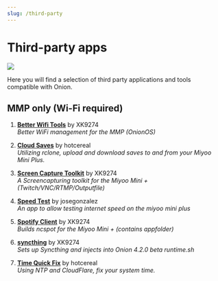 ```yaml
---
slug: /third-party
---
```




# Third-party apps

*![](https://user-images.githubusercontent.com/98862735/178884500-8188e34c-b140-4c8e-83d1-44ec4c3b5112.png)*


Here you will find a selection of third party applications and tools compatible with Onion.

<DocCardList />


## MMP only (Wi-Fi required)

1. [**Better Wifi Tools**](https://github.com/XK9274/better-wifi-miyoo) by XK9274  
   *Better WiFi management for the MMP (OnionOS)*

2. [**Cloud Saves**](https://github.com/hotcereal/cloud-saves-miyoo-mini-plus) by hotcereal  
   *Utilizing rclone, upload and download saves to and from your Miyoo Mini Plus.*

3. [**Screen Capture Toolkit**](https://github.com/XK9274/screencap-toolkit-miyoo) by XK9274  
   *A Screencapturing toolkit for the Miyoo Mini + (Twitch/VNC/RTMP/Outputfile)*

4. [**Speed Test**](https://github.com/josegonzalez/miyoo-speedtest) by josegonzalez  
   *An app to allow testing internet speed on the miyoo mini plus*

5. [**Spotify Client**](https://github.com/XK9274/ncspotcli-compile-miyoo) by XK9274  
   *Builds ncspot for the Miyoo Mini + (contains appfolder)*

6. [**syncthing**](https://github.com/XK9274/syncthing-app-miyoo) by XK9274  
   *Sets up Syncthing and injects into Onion 4.2.0 beta runtime.sh*

7. [**Time Quick Fix**](https://github.com/hotcereal/time-quick-fix) by hotcereal  
   *Using NTP and CloudFlare, fix your system time.*